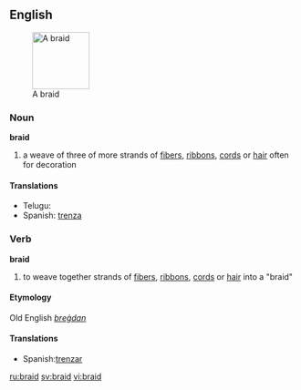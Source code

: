 ==English==
[[Image:Braid final.jpg|thumb|100px|A braid]]
===Noun===
'''braid'''

# a weave of three of more strands of [[fiber]]s, [[ribbon]]s, [[cord]]s or [[hair]] often for decoration

====Translations====
{{top}}
{{mid}}
*Telugu: {{జడ}}
*Spanish: [[trenza]] {{f}}
{{bottom}}

===Verb===
'''braid'''
 
# to weave together strands of [[fiber]]s, [[ribbon]]s, [[cord]]s or [[hair]] into a "braid"

====Etymology====
Old English ''[[breġdan]]''
====Translations====
{{top}}
{{mid}}
*Spanish:[[trenzar]]
{{bottom}}

[[ru:braid]]
[[sv:braid]]
[[vi:braid]]
